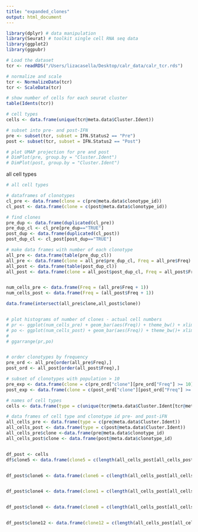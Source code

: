 ```yaml
---
title: "expanded_clones"
output: html_document
---
```



```r
library(dplyr) # data manipulation
library(Seurat) # toolkit single cell RNA seq data
library(ggplot2)
library(ggpubr)

# Load the dataset 
tcr <- readRDS("/Users/lizacasella/Desktop/calr_data/calr_tcr.rds")

# normalize and scale 
tcr <- NormalizeData(tcr)
tcr <- ScaleData(tcr)

# show number of cells for each seurat cluster 
table(Idents(tcr))


```


```r

# cell types
cells <- data.frame(unique(tcr@meta.data$Cluster.Ident))

# subset into pre- and post-IFN
pre <- subset(tcr, subset = IFN.Status2 == "Pre")
post <- subset(tcr, subset = IFN.Status2 == "Post")

# plot UMAP projection for pre and post
# DimPlot(pre, group.by = "Cluster.Ident") 
# DimPlot(post, group.by = "Cluster.Ident") 

```



all cell types
```r
# all cell types 

# dataframes of clonotypes
cl_pre <- data.frame(clone = c(pre@meta.data$clonotype_id))
cl_post <- data.frame(clone = c(post@meta.data$clonotype_id))

# find clones
pre_dup <- data.frame(duplicated(cl_pre))
pre_dup_cl <- cl_pre[pre_dup=="TRUE"]
post_dup <- data.frame(duplicated(cl_post))
post_dup_cl <- cl_post[post_dup=="TRUE"]

# make data frames with number of each clonotype
all_pre <- data.frame(table(pre_dup_cl))
all_pre <- data.frame(clone = all_pre$pre_dup_cl, Freq = all_pre$Freq)
all_post <- data.frame(table(post_dup_cl))
all_post <- data.frame(clone = all_post$post_dup_cl, Freq = all_post$Freq)


num_cells_pre <- data.frame(Freq = (all_pre$Freq + 1))
num_cells_post <- data.frame(Freq = (all_post$Freq + 1))

data.frame(intersect(all_pre$clone,all_post$clone))


# plot histograms of number of clones - actual cell numbers
# pr <- ggplot(num_cells_pre) + geom_bar(aes(Freq)) + theme_bw() + xlim(0,25) + ylim(0,45) + ggtitle("Pre-IFN") + xlab("clonal population size") + theme_bw()
# po <- ggplot(num_cells_post) + geom_bar(aes(Freq)) + theme_bw()+ xlim(0,25) + ylim(0,45) + ggtitle("Post-IFN") + xlab("clonal population size") + theme_bw()
# 
# ggarrange(pr,po)



```

```r

# order clonotypes by frequency 
pre_ord <- all_pre[order(all_pre$Freq),]
post_ord <- all_post[order(all_post$Freq),]

# subset of clonotypes with population > 10
pre_exp <- data.frame(clone = c(pre_ord["clone"][pre_ord["Freq"] >= 10]), Freq = c(pre_ord["Freq"][pre_ord["Freq"]>=10]))
post_exp <- data.frame(clone = c(post_ord["clone"][post_ord["Freq"] >= 10]), Freq = c(post_ord["Freq"][post_ord["Freq"]>=10]))

# names of cell types
cells <- data.frame(type = c(unique(tcr@meta.data$Cluster.Ident[tcr@meta.data$Cluster.Ident!="NA"])))

# data frames of cell type and clonotype id pre- and post-iFN
all_cells_pre <- data.frame(type = c(pre@meta.data$Cluster.Ident))
all_cells_post <- data.frame(type = c(post@meta.data$Cluster.Ident))
all_cells_pre$clone <-data.frame(pre@meta.data$clonotype_id)
all_cells_post$clone <- data.frame(post@meta.data$clonotype_id)



```


```r

df_post <- cells
df$clone5 <- data.frame(clone5 = c(length(all_cells_post[all_cells_post["clone"]=="clonotype5"&all_cells_post["type"]=="Memory CD4"]),length(all_cells_post[all_cells_post["clone"]=="clonotype5"&all_cells_post["type"]=="NKT"]),length(all_cells_post[all_cells_post["clone"]=="clonotype5"&all_cells_post["type"]=="Memory CD8"]),length(all_cells_post[all_cells_post["clone"]=="clonotype5"&all_cells_post["type"]=="Effector CD8"]),length(all_cells_post[all_cells_post["clone"]=="clonotype5"&all_cells_post["type"]=="Memory Effector CD8"]),length(all_cells_post[all_cells_post["clone"]=="clonotype5"&all_cells_post["type"]=="Naive CD4"]),length(all_cells_post[all_cells_post["clone"]=="clonotype5"&all_cells_post["type"]=="Naive CD8"]),length(all_cells_post[all_cells_post["clone"]=="clonotype5"&all_cells_post["type"]=="T-LGL-CD8"])))


df_post$clone6 <- data.frame(clone6 = c(length(all_cells_post[all_cells_post["clone"]=="clonotype6"&all_cells_post["type"]=="Memory CD4"]),length(all_cells_post[all_cells_post["clone"]=="clonotype6"&all_cells_post["type"]=="NKT"]),length(all_cells_post[all_cells_post["clone"]=="clonotype6"&all_cells_post["type"]=="Memory CD8"]),length(all_cells_post[all_cells_post["clone"]=="clonotype6"&all_cells_post["type"]=="Effector CD8"]),length(all_cells_post[all_cells_post["clone"]=="clonotype6"&all_cells_post["type"]=="Memory Effector CD8"]),length(all_cells_post[all_cells_post["clone"]=="clonotype6"&all_cells_post["type"]=="Naive CD4"]),length(all_cells_post[all_cells_post["clone"]=="clonotype6"&all_cells_post["type"]=="Naive CD8"]),length(all_cells_post[all_cells_post["clone"]=="clonotype6"&all_cells_post["type"]=="T-LGL-CD8"])))


df_post$clone4 <- data.frame(clone1 = c(length(all_cells_post[all_cells_post["clone"]=="clonotype4"&all_cells_post["type"]=="Memory CD4"]),length(all_cells_post[all_cells_post["clone"]=="clonotype4"&all_cells_post["type"]=="NKT"]),length(all_cells_post[all_cells_post["clone"]=="clonotype4"&all_cells_post["type"]=="Memory CD8"]),length(all_cells_post[all_cells_post["clone"]=="clonotype4"&all_cells_post["type"]=="Effector CD8"]),length(all_cells_post[all_cells_post["clone"]=="clonotype4"&all_cells_post["type"]=="Memory Effector CD8"]),length(all_cells_post[all_cells_post["clone"]=="clonotype4"&all_cells_post["type"]=="Naive CD4"]),length(all_cells_post[all_cells_post["clone"]=="clonotype4"&all_cells_post["type"]=="Naive CD8"]),length(all_cells_post[all_cells_post["clone"]=="clonotype4"&all_cells_post["type"]=="T-LGL-CD8"])))


df_post$clone8 <- data.frame(clone8 = c(length(all_cells_post[all_cells_post["clone"]=="clonotype8"&all_cells_post["type"]=="Memory CD4"]),length(all_cells_post[all_cells_post["clone"]=="clonotype8"&all_cells_post["type"]=="NKT"]),length(all_cells_post[all_cells_post["clone"]=="clonotype4"&all_cells_post["type"]=="Memory CD8"]),length(all_cells_post[all_cells_post["clone"]=="clonotype8"&all_cells_post["type"]=="Effector CD8"]),length(all_cells_post[all_cells_post["clone"]=="clonotype8"&all_cells_post["type"]=="Memory Effector CD8"]),length(all_cells_post[all_cells_post["clone"]=="clonotype8"&all_cells_post["type"]=="Naive CD4"]),length(all_cells_post[all_cells_post["clone"]=="clonotype8"&all_cells_post["type"]=="Naive CD8"]),length(all_cells_post[all_cells_post["clone"]=="clonotype8"&all_cells_post["type"]=="T-LGL-CD8"])))


df_post$clone12 <- data.frame(clone12 = c(length(all_cells_post[all_cells_post["clone"]=="clonotype12"&all_cells_post["type"]=="Memory CD4"]),length(all_cells_post[all_cells_post["clone"]=="clonotype12"&all_cells_post["type"]=="NKT"]),length(all_cells_post[all_cells_post["clone"]=="clonotype4"&all_cells_post["type"]=="Memory CD8"]),length(all_cells_post[all_cells_post["clone"]=="clonotype12"&all_cells_post["type"]=="Effector CD8"]),length(all_cells_post[all_cells_post["clone"]=="clonotype12"&all_cells_post["type"]=="Memory Effector CD8"]),length(all_cells_post[all_cells_post["clone"]=="clonotype12"&all_cells_post["type"]=="Naive CD4"]),length(all_cells_post[all_cells_post["clone"]=="clonotype12"&all_cells_post["type"]=="Naive CD8"]),length(all_cells_post[all_cells_post["clone"]=="clonotype12"&all_cells_post["type"]=="T-LGL-CD8"])))
```






